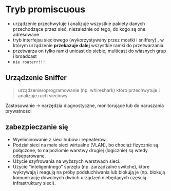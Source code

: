 # Tryb promiscuous

- urządzenie przechwytuje i analizuje wszystkie pakiety danych przechodzące przez sieć, niezależnie od tego, do kogo są one adresowane
- tryb interfejsu sieciowego (wykorzystywany przez mostki i sniffery) , w którym urządzenie **przekazuje dalej** wszystkie ramki do przetwarzania.
- przetwarza on tylko ramki unicast do siebie, multicast do własnych grup i broadcast
- `nie routerr!!!`

## Urządzenie Sniffer

> urządzenie/oprogramowanie (np. whireshark) któro przechwytuje i analizuje ruch sieciowy

Zastosowanie -> narzędzia diagnostyczne, monitorujące lub do naruszania prywatności

## zabezpieczanie się

- Wyeliminowanie z sieci hubów i repeaterów.
- Podział sieci na małe sieci wirtualne (VLAN), bo chociaż fizycznie są połączone, to na poziomie warstwy drugiej (logicznie) są wtedy odseparowane.
- Użycie szyfrowania na wyższych warstwach sieci.
- Użycie “inteligentnego” sprzętu (np. zarządzalne switche), które wykrywają i reagują na próby podsłuchiwania lub blokują je (np. blokują komunikację dowolnych dwóch urządzeń niebędących częścią infrastruktury sieci).
